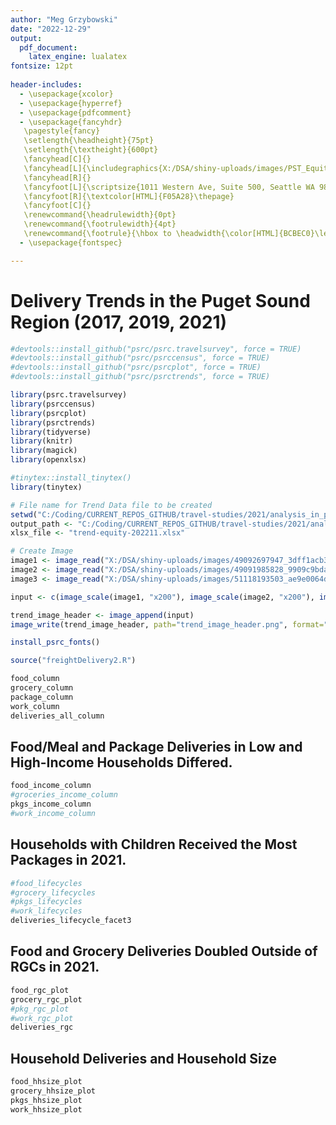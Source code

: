 ```yaml
---
author: "Meg Grzybowski"
date: "2022-12-29"
output: 
  pdf_document:
    latex_engine: lualatex
fontsize: 12pt
  
header-includes:
  - \usepackage{xcolor}
  - \usepackage{hyperref}
  - \usepackage{pdfcomment}
  - \usepackage{fancyhdr}
   \pagestyle{fancy}
   \setlength{\headheight}{75pt}
   \setlength{\textheight}{600pt}
   \fancyhead[C]{}
   \fancyhead[L]{\includegraphics{X:/DSA/shiny-uploads/images/PST_Equity_Edition-Trend_header.png}}
   \fancyhead[R]{}
   \fancyfoot[L]{\scriptsize{1011 Western Ave, Suite 500, Seattle WA 98104} \textcolor[HTML]{F05A28}. 206.464.7532 \textcolor[HTML]{F05A28}. www.psrc.org \textcolor[HTML]{F05A28}. January 2023}
   \fancyfoot[R]{\textcolor[HTML]{F05A28}\thepage}
   \fancyfoot[C]{}
   \renewcommand{\headrulewidth}{0pt}
   \renewcommand{\footrulewidth}{4pt}
   \renewcommand{\footrule}{\hbox to \headwidth{\color[HTML]{BCBEC0}\leaders\hrule height \footrulewidth\hfill}}
  - \usepackage{fontspec}

---
```

\setmainfont{Poppins}

# Delivery Trends in the Puget Sound Region (2017, 2019, 2021)

```r

#devtools::install_github("psrc/psrc.travelsurvey", force = TRUE)
#devtools::install_github("psrc/psrccensus", force = TRUE)
#devtools::install_github("psrc/psrcplot", force = TRUE)
#devtools::install_github("psrc/psrctrends", force = TRUE)

library(psrc.travelsurvey)
library(psrccensus)
library(psrcplot)
library(psrctrends)
library(tidyverse)
library(knitr)
library(magick)
library(openxlsx)

#tinytex::install_tinytex()
library(tinytex)

# File name for Trend Data file to be created
setwd("C:/Coding/CURRENT_REPOS_GITHUB/travel-studies/2021/analysis_in_progress/deliveries/trend_story_template")
output_path <- "C:/Coding/CURRENT_REPOS_GITHUB/travel-studies/2021/analysis_in_progress/deliveries/trend_story_template"
xlsx_file <- "trend-equity-202211.xlsx"

# Create Image 
image1 <- image_read("X:/DSA/shiny-uploads/images/49092697947_3dff1acb35_w.jpg")
image2 <- image_read("X:/DSA/shiny-uploads/images/49091985828_9909c9bda3_w.jpg")
image3 <- image_read("X:/DSA/shiny-uploads/images/51118193503_ae9e0064d1_w.jpg")

input <- c(image_scale(image1, "x200"), image_scale(image2, "x200"), image_scale(image3, "x200"))

trend_image_header <- image_append(input)
image_write(trend_image_header, path="trend_image_header.png", format="png")

install_psrc_fonts()

source("freightDelivery2.R")
```

\begin{flushleft}
The 2021 regional travel survey collected day-to-day information from households in the central Puget Sound region: how we traveled, where we went, how long it took - even where we chose to live and whether we got home deliveries. This report compares household delivery choices in 2021, during COVID-19 conditions, to that in the previous years of 2017 and 2019. Learn more at the \href{https://www.psrc.org/our-work/household-travel-survey-program}{\underline{\textcolor{blue}{PSRC household travel survey webpage}}}. You can also \href{https://household-travel-survey-psregcncl.hub.arcgis.com}{\underline{\textcolor{blue}{view the full travel survey dataset here}}}, including 2017, 2019, and 2021 data.

## Food and Grocery Deliveries more than doubled from 2019 to 2021
\begin{flushleft}
In 2021, although the average food/meal or grocery delivery share was only 4 or 5\%, 
that represents twice the share of these type of deliveries in both 2017 and 2019.

Package deliveries, which represent the highest share of deliveries on an average weekday
for households, had a growth rate that doubles from 2019 to 2021.

Work or service deliveries remained consistent at around 5\%.

When combined visually, it's easy to see the distribution of home deliveries on an average weekday. 
\end{flushleft}


```r

food_column
grocery_column
package_column
work_column
deliveries_all_column

```

## Food/Meal and Package Deliveries in Low and High-Income Households Differed.
\begin{flushleft}
Higher income households were substantially more likely to get a good or meal delivery,
as compared to lower income households in 2021, compared to 2017 and 2019. Food or meal deliveries more than tripled between 2021 
and previous years (1.5\% to 5.5\%).

While both lower income and higher income households had an increase in package deliveries,
those households with less than \textdollar 75,000 had a significant spike, growing from
about 18\% to over 30\% in 2021.

\end{flushleft}

```r

food_income_column
#groceries_income_column
pkgs_income_column
#work_income_column

```

## Households with Children Received the Most Packages in 2021.
\begin{flushleft}
Food or meal, grocery, and work or service deliveries stayed relatively stable regardless of household composition
or year. However, package deliveries were the highest for households with kids (45\%), and then decreased as household age increased (about 30\%).
\end{flushleft}

```r

#food_lifecycles
#grocery_lifecycles
#pkgs_lifecycles
#work_lifecycles
deliveries_lifecycle_facet3

```

## Food and Grocery Deliveries Doubled Outside of RGCs in 2021.
\begin{flushleft}
In 2021, the average food/meal or grocery delivery share more than doubled in households
outside of the Regional Growth Centers (RGCs) from nearly 2\% to over 4\%.

Package deliveries increased for both RGC and non-RGC households, but package deliveries increased
more significantly in RGCs, from less than 20\% in 2017 and 2019 to almost 20\% in 2021.

Work or servicedeliveries remained relatively stable from 2017 and 2019 to 2021 in both RGCs and non-RGC households, 
although non-RGC households tended to receive more average work or service deliveries than RGC households.
\end{flushleft}

```r

food_rgc_plot
grocery_rgc_plot
#pkg_rgc_plot
#work_rgc_plot
deliveries_rgc

```

## Household Deliveries and Household Size
\begin{flushleft}
Still interpreting data here.
\end{flushleft}

```r

food_hhsize_plot
grocery_hhsize_plot
pkgs_hhsize_plot
work_hhsize_plot

```

